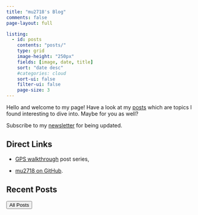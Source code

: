 ```yaml
---
title: "mu2718's Blog"
comments: false
page-layout: full

listing:
  - id: posts
    contents: "posts/"
    type: grid
    image-height: "250px"
    fields: [image, date, title]
    sort: "date desc"
    #categories: cloud
    sort-ui: false
    filter-ui: false
    page-size: 3
---
```


Hello and welcome to my page! Have a look at my [posts](posts.qmd) which are topics I found interesting to dive into. Maybe for you as well?

Subscribe to my [newsletter](newsletter.qmd) for being updated.


## Direct Links 

- [GPS walkthrough](posts.qmd#category=GPS) post series,

- [mu2718 on GitHub](https://github.com/mu2718).



## Recent Posts

::: {#posts}
:::
<a href="posts.html"> <button type="button" class="btn btn-primary float-end btn-sm">All Posts</button></a>


